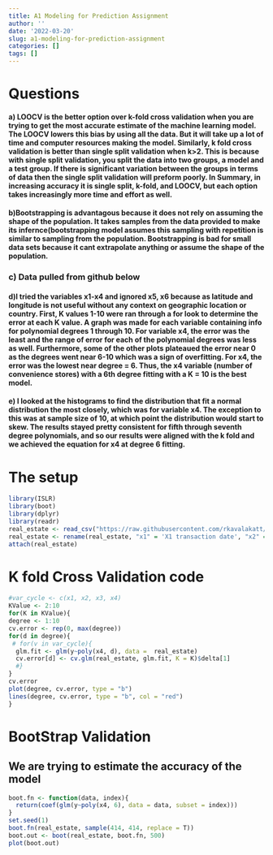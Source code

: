 ```yaml
---
title: A1 Modeling for Prediction Assignment
author: ''
date: '2022-03-20'
slug: a1-modeling-for-prediction-assignment
categories: []
tags: []
---
```

# Questions
#### a) LOOCV is the better option over k-fold cross validation when you are trying to get the most accurate estimate of the machine learning model. The LOOCV lowers this bias by using all the data. But it will take up a lot of time and computer resources making the model. Similarly, k fold cross validation is better than single split validation when k>2. This is because with single split validation, you split the data into two groups, a model and a test group. If there is significant variation between the groups in terms of data then the single split validation will preform poorly. In Summary, in increasing accuracy it is single split, k-fold, and LOOCV, but each option takes increasingly more time and effort as well.
#### b)Bootstrapping is advantagous because it does not rely on assuming the shape of the population. It takes samples from the data provided to make its infernce(bootstrapping model assumes this sampling with repetition is similar to sampling from the population. Bootstrapping is bad for small data sets because it cant extrapolate anything or assume the shape of the population. 
### c) Data pulled from github below
#### d)I tried the variables x1-x4 and ignored x5, x6 because as latitude and longitude is not useful without any context on geographic location or country. First, K values 1-10 were ran through a for look to determine the error at each K value. A graph was made for each variable containing info for polynomial degrees 1 through 10. For variable x4, the error was the least and the range of error for each of the polynomial degrees was less as well. Furthermore, some of the other plots plateaued the error near 0 as the degrees went near 6-10 which was a sign of overfitting. For x4, the error was the lowest near degree = 6. Thus, the x4 variable (number of convenience stores) with a 6th degree fitting with a K = 10 is the best model.
#### e) I looked at the histograms to find the distribution that fit a normal distribution the most closely, which was for variable x4. The exception to this was at sample size of 10, at which point the distribution would start to skew. The results stayed pretty consistent for fifth through seventh degree polynomials, and so our results were aligned with the k fold and we achieved the equation for x4 at degree 6 fitting.

# The setup
```r
library(ISLR)
library(boot)
library(dplyr)
library(readr)
real_estate <- read_csv("https://raw.githubusercontent.com/rkavalakatt/website_delete/main/content/post/2022-03-18-a1-modeling-for-prediction/Real%20estate%20valuation%20data%20set.csv")
real_estate <- rename(real_estate, "x1" = 'X1 transaction date', "x2" = 'X2 house age', "x3" = 'X3 distance to the nearest MRT station', "x4" = 'X4 number of convenience stores', "x5" = 'X5 latitude', "x6" = 'X6 longitude', y = 'Y house price of unit area' )
attach(real_estate)
```
# K fold Cross Validation code

```r
#var_cycle <- c(x1, x2, x3, x4)
KValue <- 2:10
for(K in KValue){
degree <- 1:10  
cv.error <- rep(0, max(degree))
for(d in degree){
 # for(v in var_cycle){
  glm.fit <- glm(y~poly(x4, d), data =  real_estate)
  cv.error[d] <- cv.glm(real_estate, glm.fit, K = K)$delta[1]
  #}
}
cv.error
plot(degree, cv.error, type = "b")
lines(degree, cv.error, type = "b", col = "red")
}
```
# BootStrap Validation
## We are trying to estimate the accuracy of the model
```r
boot.fn <- function(data, index){
  return(coef(glm(y~poly(x4, 6), data = data, subset = index)))
}
set.seed(1)
boot.fn(real_estate, sample(414, 414, replace = T))
boot.out <- boot(real_estate, boot.fn, 500)
plot(boot.out)
```